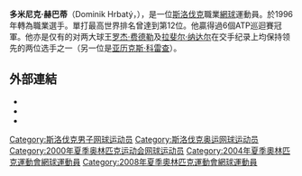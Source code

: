 {{Infobox 网球
|姓名=Dominik Hrbatý
|照片=Dominik hrbaty.jpg
|国籍={{SVK}}
|生日={{birth_date_and_age|1978|1|4|mf=y}}
|出生地={{TCH}}[[布拉提斯拉瓦|布拉提斯拉瓦]]
|居住地={{MON}}[[蒙地卡羅|蒙地卡羅]]
|身高=183cm
|体重=79kg
|持拍手=右
|反拍=雙手
|转职业年=1996年
|球拍=
|球衣=
|球鞋=
|单打最高排名=12（2004年10月18日）
|双打最高排名=14（2000年11月13日）
|现单打排名=
|现双打排名=
|单打冠军头衔=6
|双打冠军头衔=2
|职业战绩=
|奖金=$7,070,095美元
|澳网最好成绩=八強（2001、2005）
|法网最好成绩=四強（1999）
|温网最好成绩=第三輪（2004）
|美网最好成绩=八強（2004）
|大满贯个数=
|奥运会最好成绩=
}}
'''多米尼克·赫巴蒂'''（Dominik Hrbatý，{{bd|1978年|1月4日}}），是一位[[斯洛伐克|斯洛伐克]]職業[[網球|網球]]運動員。於1996年轉為職業選手。單打最高世界排名曾達到第12位。他贏得過6個ATP巡迴賽冠軍。他亦是仅有的对两大球王[[罗杰·费德勒|罗杰·费德勒]]及[[拉斐尔·纳达尔|拉斐尔·纳达尔]]在交手纪录上均保持领先的两位选手之一（另一位是[[亚历克斯·科雷查|亚历克斯·科雷查]]）。

== 外部連結 ==
{{Commonscat|Dominik Hrbatý}}
* {{ATP|id=H377}}
* {{ITF Profile|id=10009922}}
* {{DavisCupplayerlink|id=10009922}}

{{slovakia-bio-stub}}
{{Tennis-bio-stub}}
{{DEFAULTSORT:Hrbatý, Dominik}}
[[Category:斯洛伐克男子网球运动员|Category:斯洛伐克男子网球运动员]]
[[Category:斯洛伐克奥运网球运动员|Category:斯洛伐克奥运网球运动员]]
[[Category:2000年夏季奥林匹克运动会网球运动员|Category:2000年夏季奥林匹克运动会网球运动员]]
[[Category:2004年夏季奧林匹克運動會網球運動員|Category:2004年夏季奧林匹克運動會網球運動員]]
[[Category:2008年夏季奧林匹克運動會網球運動員|Category:2008年夏季奧林匹克運動會網球運動員]]